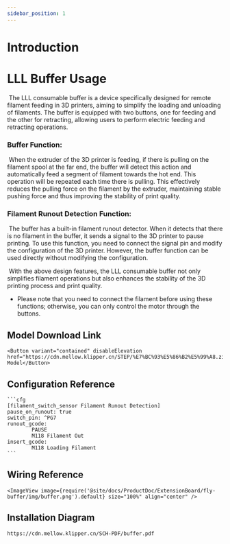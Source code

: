 ```yaml
---
sidebar_position: 1
---
```






# Introduction

# LLL Buffer Usage

​	The LLL consumable buffer is a device specifically designed for remote filament feeding in 3D printers, aiming to simplify the loading and unloading of filaments. The buffer is equipped with two buttons, one for feeding and the other for retracting, allowing users to perform electric feeding and retracting operations.

### Buffer Function:

​	When the extruder of the 3D printer is feeding, if there is pulling on the filament spool at the far end, the buffer will detect this action and automatically feed a segment of filament towards the hot end. This operation will be repeated each time there is pulling. This effectively reduces the pulling force on the filament by the extruder, maintaining stable pushing force and thus improving the stability of print quality.

### Filament Runout Detection Function:

​	The buffer has a built-in filament runout detector. When it detects that there is no filament in the buffer, it sends a signal to the 3D printer to pause printing. To use this function, you need to connect the signal pin and modify the configuration of the 3D printer. However, the buffer function can be used directly without modifying the configuration.

​	With the above design features, the LLL consumable buffer not only simplifies filament operations but also enhances the stability of the 3D printing process and print quality.

* Please note that you need to connect the filament before using these functions; otherwise, you can only control the motor through the buttons.

## Model Download Link

    <Button variant="contained" disableElevation href="https://cdn.mellow.klipper.cn/STEP/%E7%BC%93%E5%86%B2%E5%99%A8.zip">Buffer Model</Button>

## Configuration Reference

    ```cfg
    [filament_switch_sensor Filament Runout Detection]
    pause_on_runout: true
    switch_pin: ^PG7
    runout_gcode:
            PAUSE
            M118 Filament Out
    insert_gcode:
            M118 Loading Filament
    ```

## Wiring Reference

    <ImageView image={require('@site/docs/ProductDoc/ExtensionBoard/fly-buffer/img/buffer.png').default} size="100%" align="center" />

## Installation Diagram

```bash
https://cdn.mellow.klipper.cn/SCH-PDF/buffer.pdf
```